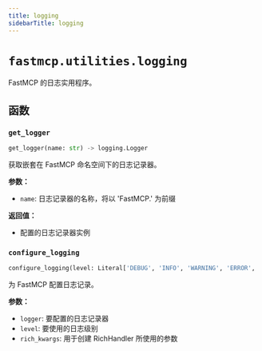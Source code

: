 ```yaml
---
title: logging
sidebarTitle: logging
---
```


# `fastmcp.utilities.logging`


FastMCP 的日志实用程序。

## 函数

### `get_logger` <sup><a href="https://github.com/jlowin/fastmcp/blob/main/src/fastmcp/utilities/logging.py#L10" target="_blank"><Icon icon="github" style="width: 14px; height: 14px;" /></a></sup>

```python
get_logger(name: str) -> logging.Logger
```


获取嵌套在 FastMCP 命名空间下的日志记录器。

**参数：**
- `name`: 日志记录器的名称，将以 'FastMCP.' 为前缀

**返回值：**
- 配置的日志记录器实例


### `configure_logging` <sup><a href="https://github.com/jlowin/fastmcp/blob/main/src/fastmcp/utilities/logging.py#L22" target="_blank"><Icon icon="github" style="width: 14px; height: 14px;" /></a></sup>

```python
configure_logging(level: Literal['DEBUG', 'INFO', 'WARNING', 'ERROR', 'CRITICAL'] | int = 'INFO', logger: logging.Logger | None = None, enable_rich_tracebacks: bool = True, **rich_kwargs: Any) -> None
```


为 FastMCP 配置日志记录。

**参数：**
- `logger`: 要配置的日志记录器
- `level`: 要使用的日志级别
- `rich_kwargs`: 用于创建 RichHandler 所使用的参数

